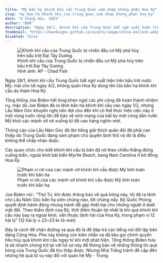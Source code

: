 ```yaml
---
title: "Mỹ bắn hạ khinh khí cầu Trung Quốc xâm nhập không phận Hoa Kỳ"
slug: "my_ban_ha_khinh_khi_cau_trung_quoc_xam_nhap_khong_phan_hoa_ky"
date: "8 tháng Hai, 2023"
author: "BDN"
description: "Ngày 28/1, khinh khí cầu Trung Quốc bất ngờ xuất hiện trên bầu trời nước Mỹ; mãi cho tới ngày 4/2, không quân Hoa Kỳ dùng tên lửa bắn hạ khinh khí cầu do thám Hoa Kỳ. Tổng thống Joe Biden hết lòng khen ngợi các phi công đã hoàn thành nhiệm vụ, mặc dù Joe Biden đã ra lệnh bắn hạ khinh khí cầu vào ngày 1/2, nhưng Lầu Năm Góc khuyến nghị..."
thumbnail: "https://baodaigov.github.io/assets/image/china-balloon.webp"
disabled: false
---
```

<figure>
    <img src='https://baodaigov.github.io/assets/image/china-balloon.webp' alt='Khinh khí cầu của Trung Quốc bị chiến đấu cơ Mỹ phá hủy trên bầu trời Đại Tây Dương.'/>
    <figcaption>Khinh khí cầu của Trung Quốc bị chiến đấu cơ Mỹ phá hủy trên bầu trời Đại Tây Dương.<br/>Hình ảnh: AP - Chad Fish</figcaption>
</figure>

Ngày 28/1, khinh khí cầu Trung Quốc bất ngờ xuất hiện trên bầu trời nước Mỹ; mãi cho tới ngày 4/2, không quân Hoa Kỳ dùng tên lửa bắn hạ khinh khí cầu do thám Hoa Kỳ.

Tổng thống Joe Biden hết lòng khen ngợi các phi công đã hoàn thành nhiệm vụ, mặc dù Joe Biden đã ra lệnh bắn hạ khinh khí cầu vào ngày 1/2, nhưng Lầu Năm Góc khuyến nghị nên đợi cho đến khi có thể thực hiện việc này ở một vùng nước rộng lớn để bảo vệ sinh mạng của bất kỳ một công dân nước Mỹ khỏi các mảnh vỡ rơi xuống từ độ cao hàng nghìn mét.

Thông cáo của Lầu Năm Góc đã lên tiếng giải thích quân đội đã phải can thiệp do Trung Quốc đang xâm phạm chủ quyền lãnh thổ và đó là điều không thể chấp nhận được.

Các quan chức cho biết khinh khí cầu bị bắn đã rơi theo chiều thẳng đứng xuống biển, ngoài khơi bãi biển Myrtle Beach, bang Nam Carolina ở bờ đông Hoa Kỳ.

<figure>
    <img src='https://baodaigov.github.io/assets/image/pham-vi-roi-khinh-khi-cau-trung-quoc.jpg' alt='Phạm vi rơi của các mảnh vỡ khinh khí cầu được Mỹ tính toán trước khi bắn hạ'/>
    <figcaption>Phạm vi rơi của các mảnh vỡ khinh khí cầu được Mỹ tính toán trước khi bắn hạ</figcaption>
</figure>

Joe Biden nói : “Thứ Tư, khi được thông báo về quả bóng này, tôi đã ra lệnh cho Lầu Năm Góc bắn hạ sớm chừng nào, tốt chừng nấy. Bộ Quốc Phòng quyết định hành động nhưng tránh để gây thiệt hại cho những người ở dưới mặt đất. Theo thẩm định của Bộ, thời điểm thuận lợi nhất là khi quả khinh khí cầu này bay ra ngoài khơi, vẫn thuộc lãnh hải của Hoa Kỳ, trong phạm vi 12 hải lý” (12 hải lý ≈ 22~23 ki-lô-mét)

Đây là cách để chận đường và qua đó là để đáp trả các tiếng nói đối lập bên đảng Cộng Hòa. Phe này không còn kiên nhẫn và đã kêu gọi chính quyền tiêu hủy quả khinh khí cầu ngay từ khi mới phát hiện. Tổng thống Biden hứa là sẽ nhanh chóng trở lại với hồ sơ này để thông báo về những thông tin quả bóng của Trung Quốc đã thu thập được. Nhưng Nhà Trắng tránh đề cập đến những hệ quả từ vụ này đối với quan hệ Mỹ - Trung.